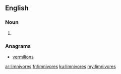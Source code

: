 ==English==

===Noun===
{{head|en|plural}}

# {{plural of|limnivore|lang=en|nocat=1}}

===Anagrams===
* [[vermilions#English|vermilions]]

[[ar:limnivores]]
[[fr:limnivores]]
[[ku:limnivores]]
[[my:limnivores]]
